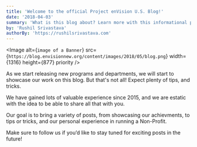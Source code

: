 ```yaml
---
title: 'Welcome to the official Project enVision U.S. Blog!'
date: '2018-04-03'
summary: 'What is this blog about? Learn more with this informational post.'
by: 'Rushil Srivastava'
authorBy: 'https://rushilsrivastava.com'
---
```


<Image
  alt={`image of a Banner`}
  src={`https://blog.envisionnew.org/content/images/2018/05/blog.png`}
  width={1316}
  height={877}
  priority
/>

As we start releasing new programs and departments, we will start to showcase our work on this blog. But that's not all! Expect plenty of tips, and tricks.

We have gained lots of valuable experience since 2015, and we are estatic with the idea to be able to share all that with you.

Our goal is to bring a variety of posts, from showcasing our achievments, to tips or tricks, and our personal experience in running a Non-Profit.

Make sure to follow us if you’d like to stay tuned for exciting posts in the future!
